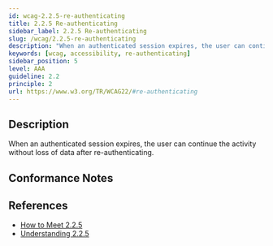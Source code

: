 ```yaml
---
id: wcag-2.2.5-re-authenticating
title: 2.2.5 Re-authenticating
sidebar_label: 2.2.5 Re-authenticating
slug: /wcag/2.2.5-re-authenticating
description: "When an authenticated session expires, the user can continue the activity without loss of data after re-authenticating."
keywords: [wcag, accessibility, re-authenticating]
sidebar_position: 5
level: AAA
guideline: 2.2
principle: 2
url: https://www.w3.org/TR/WCAG22/#re-authenticating
---
```


## Description

When an authenticated session expires, the user can continue the activity without loss of data after re-authenticating.

## Conformance Notes

<Project name="ads"></Project>

<Project name="scix">
  <NoSupport />
</Project>

## References

- [How to Meet 2.2.5](https://www.w3.org/WAI/WCAG22/quickref/#re-authenticating)
- [Understanding 2.2.5](https://www.w3.org/WAI/WCAG22/Understanding/re-authenticating.html)
